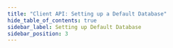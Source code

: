 ```yaml
---
title: "Client API: Setting up a Default Database"
hide_table_of_contents: true
sidebar_label: Setting up Default Database
sidebar_position: 3
---
```





<LanguageSwitcher supportedLanguages={supportedLanguages} />

<LanguageContent language="csharp">
   <SettingUpDefaultDatabaseCsharp />
</LanguageContent>

<LanguageContent language="java">
   <SettingUpDefaultDatabaseJava />
</LanguageContent>

<LanguageContent language="nodejs">
   <SettingUpDefaultDatabaseNodejs />
</LanguageContent>


<!---
### Client API
- [What is a Document Store](../client-api/what-is-a-document-store)
- [Creating a Document Store](../client-api/creating-document-store)
- [Setting up Authentication and Authorization](../client-api/setting-up-authentication-and-authorization)

### Studio
- [Creating a Database](../studio/database/create-new-database/general-flow)

### Document Store
- [What is a Document Store](../client-api/what-is-a-document-store)
- [Creating a Document Store](../client-api/creating-document-store)
- [Setting up Authentication and Authorization](../client-api/setting-up-authentication-and-authorization)


-->